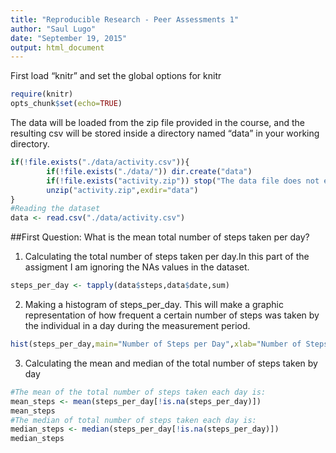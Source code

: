 ```yaml
---
title: "Reproducible Research - Peer Assessments 1"
author: "Saul Lugo"
date: "September 19, 2015"
output: html_document
---
```


First load "knitr" and set the global options for knitr

```r
require(knitr)
opts_chunk$set(echo=TRUE)
```

The data will be loaded from the zip file provided in the course, and the resulting csv will be stored inside a directory named "data" in your working directory.

```r
if(!file.exists("./data/activity.csv")){
        if(!file.exists("./data/")) dir.create("data")
        if(!file.exists("activity.zip")) stop("The data file does not exists in the directory, you must download the file activity.zip")
        unzip("activity.zip",exdir="data")
}
#Reading the dataset
data <- read.csv("./data/activity.csv")
```

##First Question: What is the mean total number of steps taken per day?

1) Calculating the total number of steps taken per day.In this part of the assigment I am ignoring the NAs values in the dataset.

```r
steps_per_day <- tapply(data$steps,data$date,sum)
```

2) Making a histogram of steps_per_day. This will make a graphic representation of how frequent a certain number of steps was taken by the individual in a day during the measurement period.

```r
hist(steps_per_day,main="Number of Steps per Day",xlab="Number of Steps",breaks = 10,freq=TRUE,col="blue")
```

3) Calculating the mean and median of the total number of steps taken by day

```r
#The mean of the total number of steps taken each day is:
mean_steps <- mean(steps_per_day[!is.na(steps_per_day)])
mean_steps
#The median of total number of steps taken each day is:
median_steps <- median(steps_per_day[!is.na(steps_per_day)])
median_steps
```

